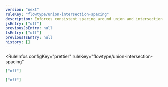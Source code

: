 ```yaml
---
version: "next"
ruleKey: "flowtype/union-intersection-spacing"
description: Enforces consistent spacing around union and intersection type separators (`|` and `&`)
jsEntry: ["off"]
previousJsEntry: null
tsEntry: ["off"]
previousTsEntry: null
history: []
---
```


<RuleInfos 
  configKey="prettier" 
  ruleKey="flowtype/union-intersection-spacing" 
>

```json
["off"]
```

```json
["off"]
```

</RuleInfos>
